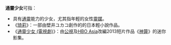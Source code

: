 '''通靈少女'''可指：
*  具有[[通靈|通靈]]能力的少女，尤其指年輕的女性[[靈媒|靈媒]]。
* 《[[琦莉|琦莉]]》：一部由壁井ユカコ創作的的日本輕小說作品。
* 《[[通靈少女_(電視劇)|通靈少女 (電視劇)]]》：由[[公視主頻|公視]]及[[HBO_Asia|HBO Asia]]改編2013短片作品《[[神算_(2013年)|神算]]》的迷你影集。

{{disambig|Y|Cat=四字作品消歧義}}